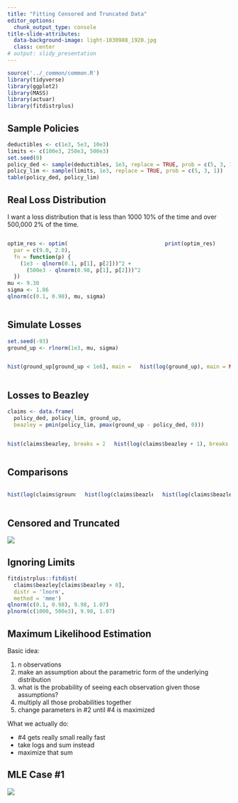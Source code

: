 ```yaml
---
title: "Fitting Censored and Truncated Data"
editor_options:
  chunk_output_type: console
title-slide-attributes:
  data-background-image: light-1030988_1920.jpg
  class: center
# output: slidy_presentation
---
```



```r
source('../_common/common.R')
library(tidyverse)
library(ggplot2)
library(MASS)
library(actuar)
library(fitdistrplus)
```





## Sample Policies

```r
deductibles <- c(1e3, 5e3, 10e3)
limits <- c(100e3, 250e3, 500e3)
set.seed(0)
policy_ded <- sample(deductibles, 1e3, replace = TRUE, prob = c(5, 3, 1))
policy_lim <- sample(limits, 1e3, replace = TRUE, prob = c(5, 3, 1))
table(policy_ded, policy_lim)
```




## Real Loss Distribution

I want a loss distribution that is less than 1000 10% of the time
and over 500,000 2% of the time.



:::::::::::::: {.columns}
::: {.column}
```r
optim_res <- optim(
  par = c(9.0, 2.0), 
  fn = function(p) {
    (1e3 - qlnorm(0.1, p[1], p[2]))^2 + 
      (500e3 - qlnorm(0.98, p[1], p[2]))^2
  })
mu <- 9.30
sigma <- 1.86
qlnorm(c(0.1, 0.98), mu, sigma)
```
:::
::: {.column}
```r
print(optim_res)
```
:::
::::::::::::::





## Simulate Losses

```r
set.seed(-93)
ground_up <- rlnorm(1e3, mu, sigma)
```

:::::::::::::: {.columns}
::: {.column}
```r
hist(ground_up[ground_up < 1e6], main = NULL)
```
:::
::: {.column}
```r
hist(log(ground_up), main = NULL)
```
:::
::::::::::::::




## Losses to Beazley

```r
claims <- data.frame(
  policy_ded, policy_lim, ground_up, 
  beazley = pmin(policy_lim, pmax(ground_up - policy_ded, 0)))
```

:::::::::::::: {.columns}
::: {.column}
```r
hist(claims$beazley, breaks = 20, main = NULL)
```
:::
::: {.column}
```r
hist(log(claims$beazley + 1), breaks = 20, main = NULL)
```
:::
::::::::::::::




## Comparisons

:::::::::::::: {.columns}
::: {.column width="33%"}
```r
hist(log(claims$ground_up + 1), breaks = 20, main = NULL)
```
:::
::: {.column width="33%"}
```r
hist(log(claims$beazley + 1), breaks = 20, main = NULL)
```
:::
::: {.column width="33%"}
```r
hist(log(claims$beazley[claims$beazley > 0]), breaks = 20, main = NULL)
```
:::
::::::::::::::





## Censored and Truncated

![](emma-bynon-defs.png)





## Ignoring Limits

```r
fitdistrplus::fitdist(
  claims$beazley[claims$beazley > 0], 
  distr = 'lnorm', 
  method = 'mme')
qlnorm(c(0.1, 0.98), 9.98, 1.07)
plnorm(c(1000, 500e3), 9.98, 1.07)
```




## Maximum Likelihood Estimation

Basic idea:

1. n observations
2. make an assumption about the parametric form of the underlying distribution
3. what is the probability of seeing each observation given those assumptions?
4. multiply all those probabilities together
5. change parameters in #2 until #4 is maximized

What we actually do:

* #4 gets really small really fast
* take logs and sum instead
* maximize that sum




## MLE Case #1

![](mle-note-case-1.png)










